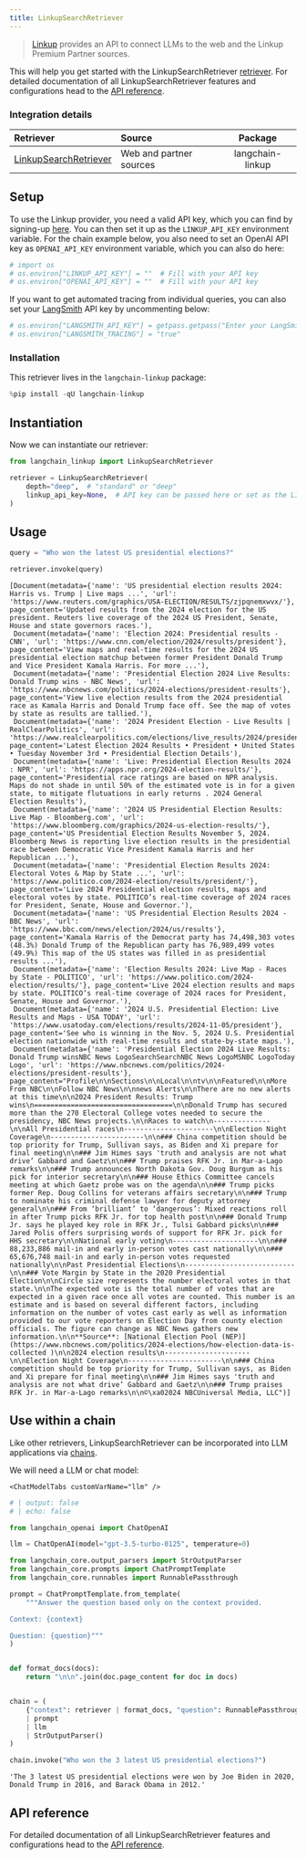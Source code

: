 ```yaml
---
title: LinkupSearchRetriever
---
```


> [Linkup](https://www.linkup.so/) provides an API to connect LLMs to the web and the Linkup Premium Partner sources.

This will help you get started with the LinkupSearchRetriever [retriever](/oss/langchain/retrieval/). For detailed documentation of all LinkupSearchRetriever features and configurations head to the [API reference](https://python.langchain.com/api_reference/linkup/retrievers/linkup_langchain.search_retriever.LinkupSearchRetriever.html).

### Integration details

| Retriever | Source | Package |
| :--- | :--- | :---: |
[LinkupSearchRetriever](https://python.langchain.com/api_reference/linkup/retrievers/linkup_langchain.search_retriever.LinkupSearchRetriever.html) | Web and partner sources | langchain-linkup |

## Setup

To use the Linkup provider, you need a valid API key, which you can find by signing-up [here](https://app.linkup.so/sign-up). You can then set it up as the `LINKUP_API_KEY` environment variable. For the chain example below, you also need to set an OpenAI API key as `OPENAI_API_KEY` environment variable, which you can also do here:

```python
# import os
# os.environ["LINKUP_API_KEY"] = ""  # Fill with your API key
# os.environ["OPENAI_API_KEY"] = ""  # Fill with your API key
```

If you want to get automated tracing from individual queries, you can also set your [LangSmith](https://docs.smith.langchain.com/) API key by uncommenting below:

```python
# os.environ["LANGSMITH_API_KEY"] = getpass.getpass("Enter your LangSmith API key: ")
# os.environ["LANGSMITH_TRACING"] = "true"
```

### Installation

This retriever lives in the `langchain-linkup` package:

```python
%pip install -qU langchain-linkup
```

## Instantiation

Now we can instantiate our retriever:

```python
from langchain_linkup import LinkupSearchRetriever

retriever = LinkupSearchRetriever(
    depth="deep",  # "standard" or "deep"
    linkup_api_key=None,  # API key can be passed here or set as the LINKUP_API_KEY environment variable
)
```

## Usage

```python
query = "Who won the latest US presidential elections?"

retriever.invoke(query)
```

```output
[Document(metadata={'name': 'US presidential election results 2024: Harris vs. Trump | Live maps ...', 'url': 'https://www.reuters.com/graphics/USA-ELECTION/RESULTS/zjpqnemxwvx/'}, page_content='Updated results from the 2024 election for the US president. Reuters live coverage of the 2024 US President, Senate, House and state governors races.'),
 Document(metadata={'name': 'Election 2024: Presidential results - CNN', 'url': 'https://www.cnn.com/election/2024/results/president'}, page_content='View maps and real-time results for the 2024 US presidential election matchup between former President Donald Trump and Vice President Kamala Harris. For more ...'),
 Document(metadata={'name': 'Presidential Election 2024 Live Results: Donald Trump wins - NBC News', 'url': 'https://www.nbcnews.com/politics/2024-elections/president-results'}, page_content='View live election results from the 2024 presidential race as Kamala Harris and Donald Trump face off. See the map of votes by state as results are tallied.'),
 Document(metadata={'name': '2024 President Election - Live Results | RealClearPolitics', 'url': 'https://www.realclearpolitics.com/elections/live_results/2024/president/'}, page_content='Latest Election 2024 Results • President • United States • Tuesday November 3rd • Presidential Election Details'),
 Document(metadata={'name': 'Live: Presidential Election Results 2024 : NPR', 'url': 'https://apps.npr.org/2024-election-results/'}, page_content='Presidential race ratings are based on NPR analysis. Maps do not shade in until 50% of the estimated vote is in for a given state, to mitigate flutuations in early returns . 2024 General Election Results'),
 Document(metadata={'name': '2024 US Presidential Election Results: Live Map - Bloomberg.com', 'url': 'https://www.bloomberg.com/graphics/2024-us-election-results/'}, page_content='US Presidential Election Results November 5, 2024. Bloomberg News is reporting live election results in the presidential race between Democratic Vice President Kamala Harris and her Republican ...'),
 Document(metadata={'name': 'Presidential Election Results 2024: Electoral Votes & Map by State ...', 'url': 'https://www.politico.com/2024-election/results/president/'}, page_content='Live 2024 Presidential election results, maps and electoral votes by state. POLITICO’s real-time coverage of 2024 races for President, Senate, House and Governor.'),
 Document(metadata={'name': 'US Presidential Election Results 2024 - BBC News', 'url': 'https://www.bbc.com/news/election/2024/us/results'}, page_content='Kamala Harris of the Democrat party has 74,498,303 votes (48.3%) Donald Trump of the Republican party has 76,989,499 votes (49.9%) This map of the US states was filled in as presidential results ...'),
 Document(metadata={'name': 'Election Results 2024: Live Map - Races by State - POLITICO', 'url': 'https://www.politico.com/2024-election/results/'}, page_content='Live 2024 election results and maps by state. POLITICO’s real-time coverage of 2024 races for President, Senate, House and Governor.'),
 Document(metadata={'name': '2024 U.S. Presidential Election: Live Results and Maps - USA TODAY', 'url': 'https://www.usatoday.com/elections/results/2024-11-05/president'}, page_content='See who is winning in the Nov. 5, 2024 U.S. Presidential election nationwide with real-time results and state-by-state maps.'),
 Document(metadata={'name': 'Presidential Election 2024 Live Results: Donald Trump winsNBC News LogoSearchSearchNBC News LogoMSNBC LogoToday Logo', 'url': 'https://www.nbcnews.com/politics/2024-elections/president-results'}, page_content="Profile\n\nSections\n\nLocal\n\ntv\n\nFeatured\n\nMore From NBC\n\nFollow NBC News\n\nnews Alerts\n\nThere are no new alerts at this time\n\n2024 President Results: Trump wins\n==================================\n\nDonald Trump has secured more than the 270 Electoral College votes needed to secure the presidency, NBC News projects.\n\nRaces to watch\n--------------\n\nAll Presidential races\n----------------------\n\nElection Night Coverage\n-----------------------\n\n### China competition should be top priority for Trump, Sullivan says, as Biden and Xi prepare for final meeting\n\n### Jim Himes says 'truth and analysis are not what drive’ Gabbard and Gaetz\n\n### Trump praises RFK Jr. in Mar-a-Lago remarks\n\n### Trump announces North Dakota Gov. Doug Burgum as his pick for interior secretary\n\n### House Ethics Committee cancels meeting at which Gaetz probe was on the agenda\n\n### Trump picks former Rep. Doug Collins for veterans affairs secretary\n\n### Trump to nominate his criminal defense lawyer for deputy attorney general\n\n### From ‘brilliant’ to ‘dangerous’: Mixed reactions roll in after Trump picks RFK Jr. for top health post\n\n### Donald Trump Jr. says he played key role in RFK Jr., Tulsi Gabbard picks\n\n### Jared Polis offers surprising words of support for RFK Jr. pick for HHS secretary\n\nNational early voting\n---------------------\n\n### 88,233,886 mail-in and early in-person votes cast nationally\n\n### 65,676,748 mail-in and early in-person votes requested nationally\n\nPast Presidential Elections\n---------------------------\n\n### Vote Margin by State in the 2020 Presidential Election\n\nCircle size represents the number electoral votes in that state.\n\nThe expected vote is the total number of votes that are expected in a given race once all votes are counted. This number is an estimate and is based on several different factors, including information on the number of votes cast early as well as information provided to our vote reporters on Election Day from county election officials. The figure can change as NBC News gathers new information.\n\n**Source**: [National Election Pool (NEP)](https://www.nbcnews.com/politics/2024-elections/how-election-data-is-collected )\n\n2024 election results\n---------------------\n\nElection Night Coverage\n-----------------------\n\n### China competition should be top priority for Trump, Sullivan says, as Biden and Xi prepare for final meeting\n\n### Jim Himes says 'truth and analysis are not what drive’ Gabbard and Gaetz\n\n### Trump praises RFK Jr. in Mar-a-Lago remarks\n\n©\xa02024 NBCUniversal Media, LLC")]
```

## Use within a chain

Like other retrievers, LinkupSearchRetriever can be incorporated into LLM applications via [chains](/oss/how-to/sequence/).

We will need a LLM or chat model:

```{=mdx}
<ChatModelTabs customVarName="llm" />
```

```python
# | output: false
# | echo: false

from langchain_openai import ChatOpenAI

llm = ChatOpenAI(model="gpt-3.5-turbo-0125", temperature=0)
```

```python
from langchain_core.output_parsers import StrOutputParser
from langchain_core.prompts import ChatPromptTemplate
from langchain_core.runnables import RunnablePassthrough

prompt = ChatPromptTemplate.from_template(
    """Answer the question based only on the context provided.

Context: {context}

Question: {question}"""
)


def format_docs(docs):
    return "\n\n".join(doc.page_content for doc in docs)


chain = (
    {"context": retriever | format_docs, "question": RunnablePassthrough()}
    | prompt
    | llm
    | StrOutputParser()
)
```

```python
chain.invoke("Who won the 3 latest US presidential elections?")
```

```output
'The 3 latest US presidential elections were won by Joe Biden in 2020, Donald Trump in 2016, and Barack Obama in 2012.'
```

## API reference

For detailed documentation of all LinkupSearchRetriever features and configurations head to the [API reference](https://python.langchain.com/api_reference/linkup/retrievers/linkup_langchain.search_retriever.LinkupSearchRetriever.html).
